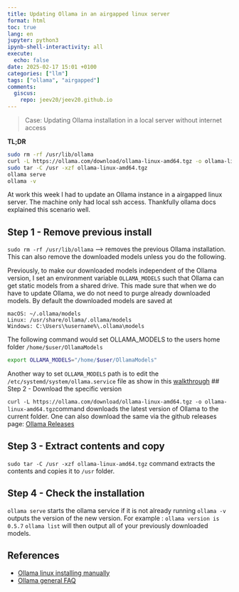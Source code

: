 ```yaml
---
title: Updating Ollama in an airgapped linux server
format: html
toc: true
lang: en
jupyter: python3
ipynb-shell-interactivity: all
execute:
  echo: false
date: 2025-02-17 15:01 +0100
categories: ["llm"]
tags: ["ollama", "airgapped"]
comments:
  giscus:
    repo: jeev20/jeev20.github.io
---
```




> Case: Updating Ollama installation in a local server without internet access 



**TL;DR** 
```.bash
sudo rm -rf /usr/lib/ollama 
curl -L https://ollama.com/download/ollama-linux-amd64.tgz -o ollama-linux-amd64.tgz
sudo tar -C /usr -xzf ollama-linux-amd64.tgz 
ollama serve
ollama -v
```



At work this week I had to update an Ollama instance in a airgapped linux server. The machine only had local ssh access. Thankfully ollama docs explained this scenario well. 

## Step 1 - Remove previous install
`sudo rm -rf /usr/lib/ollama` --> removes the previous Ollama installation. This can also remove the downloaded models unless you do the following.

Previously, to make our downloaded models independent of the Ollama version, I set an environment variable `OLLAMA_MODELS` such that Ollama can get static models from a shared drive. This made sure that when we do have to update Ollama, we do not need to purge already downloaded models. 
By default the downloaded models are saved at 

```.plaintext
macOS: ~/.ollama/models
Linux: /usr/share/ollama/.ollama/models
Windows: C:\Users\%username%\.ollama\models
```



The following command would set OLLAMA_MODELS to the users home folder `/home/$user/OllamaModels`

```.bash
export OLLAMA_MODELS="/home/$user/OllamaModels"
```

Another way to set `OLLAMA_MODELS` path is to edit the `/etc/systemd/system/ollama.service` file as show in this [walkthrough](https://github.com/ollama/ollama/blob/main/docs/linux.md)
## Step 2 - Download the specific version 

`curl -L https://ollama.com/download/ollama-linux-amd64.tgz -o ollama-linux-amd64.tgz`command downloads the latest version of Ollama to the current folder.
One can also download the same via the github releases page: [Ollama Releases](https://github.com/ollama/ollama/releases)


## Step 3 - Extract contents and copy 
`sudo tar -C /usr -xzf ollama-linux-amd64.tgz` command extracts the contents and copies it to `/usr` folder. 

## Step 4 - Check the installation
`ollama serve` starts the ollama service if it is not already running
`ollama -v` outputs the version of the new version. For example : `ollama version is 0.5.7`
`ollama list` will then output all of your previously downloaded models.



## References

* [Ollama linux installing manually](https://github.com/ollama/ollama/blob/main/docs/linux.md)
* [Ollama general FAQ](https://github.com/ollama/ollama/blob/main/docs/faq.md)

